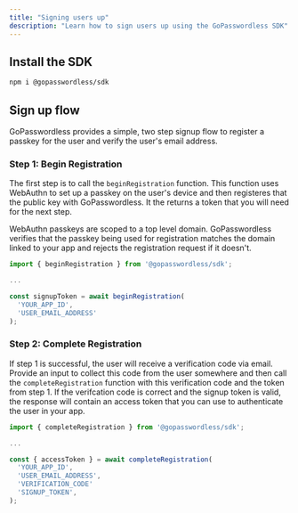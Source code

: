 ```yaml
---
title: "Signing users up"
description: "Learn how to sign users up using the GoPasswordless SDK"
---
```


## Install the SDK

```bash
npm i @gopasswordless/sdk
```

## Sign up flow

GoPasswordless provides a simple, two step signup flow to register a passkey for the user and verify the user's email address.

### Step 1: Begin Registration

The first step is to call the `beginRegistration` function. This function uses WebAuthn to set up a passkey on the user's device and then
registeres that the public key with GoPasswordless. It the returns a token that you will need for the next step.

<Note>
  WebAuthn passkeys are scoped to a top level domain. GoPasswordless verifies
  that the passkey being used for registration matches the domain linked to your
  app and rejects the registration request if it doesn't.
</Note>

```typescript
import { beginRegistration } from '@gopasswordless/sdk';

...

const signupToken = await beginRegistration(
  'YOUR_APP_ID',
  'USER_EMAIL_ADDRESS'
);
```

### Step 2: Complete Registration

If step 1 is successful, the user will receive a verification code via email. Provide an input to collect this code from the user somewhere
and then call the `completeRegistration` function with this verification code and the token from step 1. If the verifcation code is correct
and the signup token is valid, the response will contain an access token that you can use to authenticate the user in your app.

```typescript
import { completeRegistration } from '@gopasswordless/sdk';

...

const { accessToken } = await completeRegistration(
  'YOUR_APP_ID',
  'USER_EMAIL_ADDRESS',
  'VERIFICATION_CODE'
  'SIGNUP_TOKEN',
);
```
